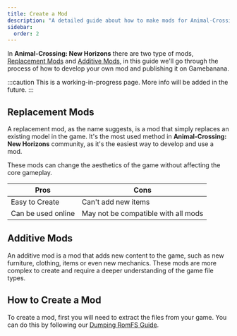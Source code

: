```yaml
---
title: Create a Mod
description: "A detailed guide about how to make mods for Animal-Crossing: New Horizons!"
sidebar:
  order: 2
---
```


In **Animal-Crossing: New Horizons** there are two type of mods, [Replacement Mods](#replacement-mods) and [Additive Mods](#additive-mods), in this guide we'll go through the process of how to develop your own mod and publishing it on Gamebanana.

:::caution
This is a working-in-progress page. More info will be added in the future.
:::

## Replacement Mods

A replacement mod, as the name suggests, is a mod that simply replaces an existing model in the game. It's the most used method in **Animal-Crossing: New Horizons** community, as it's the easiest way to develop and use a mod.

These mods can change the aesthetics of the game without affecting the core gameplay.


| Pros | Cons |
-------|-------
| Easy to Create | Can't add new items |
| Can be used online | May not be compatible with all mods |

## Additive Mods

An additive mod is a mod that adds new content to the game, such as new furniture, clothing, items or even new mechanics. These mods are more complex to create and require a deeper understanding of the game file types.

## How to Create a Mod
To create a mod, first you will need to extract the files from your game. You can do this by following our [Dumping RomFS Guide](../../guides/dumping-romfs).